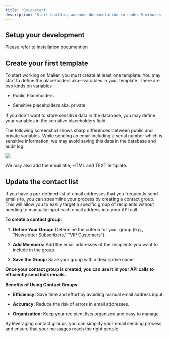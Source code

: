 ```yaml
---
title: 'Quickstart'
description: 'Start building awesome documentation in under 5 minutes'
---
```


## Setup your development

Please refer to [installation documention](/installation)

## Create your first template

To start working on Mailer, you must create at least one template. You may start to define the placeholders aka—variables in your template. There are two kinds on variables

* Public Placeholders

* Sensitive placeholders aka. private

If you don't want to store sensitive data in the database, you may define your variables in the sensitive placeholders field.&#x20;



The following screenshot shows sharp differences between public and private variables. While sending an email including a serial number which is sensitive information, we may avoid saving this data in the database and audit log.&#x20;

![](placeholders.png)

We may also add the email title, HTML and TEXT template.&#x20;

## Update the contact list

If you have a pre-defined list of email addresses that you frequently send emails to, you can streamline your process by creating a contact group. This will allow you to easily target a specific group of recipients without needing to manually input each email address into your API call.

**To create a contact group:**

1. **Define Your Group:** Determine the criteria for your group (e.g., "Newsletter Subscribers," "VIP Customers").

2. **Add Members:** Add the email addresses of the recipients you want to include in the group.

3. **Save the Group:** Save your group with a descriptive name.

**Once your contact group is created, you can use it in your API calls to efficiently send bulk emails.**

**Benefits of Using Contact Groups:**

* **Efficiency:** Save time and effort by avoiding manual email address input.

* **Accuracy:** Reduce the risk of errors in email addresses.

* **Organization:** Keep your recipient lists organized and easy to manage.

By leveraging contact groups, you can simplify your email sending process and ensure that your messages reach the right people.



## &#x20;